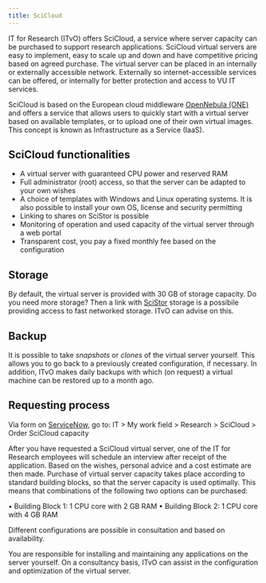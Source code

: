 ```yaml
---
title: SciCloud
---
```


IT for Research (ITvO) offers SciCloud, a service where server capacity can be purchased to support research applications. SciCloud virtual servers are easy to implement, easy to scale up and down and have competitive pricing based on agreed purchase. The virtual server can be placed in an internally or externally accessible network. Externally so internet-accessible services can be offered, or internally for better protection and access to VU IT services.

SciCloud is based on the European cloud middleware [OpenNebula (ONE)](https://opennebula.io/) and offers a service that allows users to quickly start with a virtual server based on available templates, or to upload one of their own virtual images. This concept is known as Infrastructure as a Service (IaaS).

## SciCloud functionalities 
- A virtual server with guaranteed CPU power and reserved RAM
- Full administrator (root) access, so that the server can be adapted to your own wishes
- A choice of templates with Windows and Linux operating systems. It is also possible to install your own OS, license and security permitting 
- Linking to shares on SciStor is possible
- Monitoring of operation and used capacity of the virtual server through a web portal
- Transparent cost, you pay a fixed monthly fee based on the configuration

## Storage 
By default, the virtual server is provided with 30 GB of storage capacity. Do you need more storage? Then a link with [SciStor](./scistor.qmd) storage is a possibile providing access to fast networked storage. ITvO can advise on this.

## Backup 
It is possible to take _snapshots_ or _clones_ of the virtual server yourself. This allows you to go back to a previously created configuration, if necessary. In addition, ITvO makes daily backups with which (on request) a virtual machine can be restored up to a month ago. 

## Requesting process 
Via form on [ServiceNow](https://services.vu.nl/esc), go to: IT > My work field > Research > SciCloud > Order SciCloud capacity

After you have requested a SciCloud virtual server, one of the IT for Research employees will schedule an interview after receipt of the application. Based on the wishes, personal advice and a cost estimate are then made. Purchase of virtual server capacity takes place according to standard building blocks, so that the server capacity is used optimally. This means that combinations of the following two options can be purchased: 

• Building Block 1: 1 CPU core with 2 GB RAM 
• Building Block 2: 1 CPU core with 4 GB RAM 

Different configurations are possible in consultation and based on availability.  
 
You are responsible for installing and maintaining any applications on the server yourself. On a consultancy basis, ITvO can assist in the configuration and optimization of the virtual server. 
